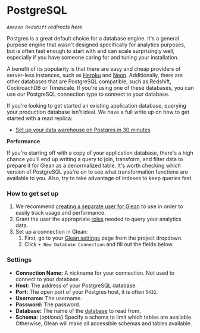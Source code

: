 # PostgreSQL

_`Amazon Redshift` redirects here_

Postgres is a great default choice for a database engine. It's a general purpose engine that wasn't designed specifically for analytics purposes, but is often fast enough to start with and can scale surprisingly well, especially if you have someone caring for and tuning your installation.

A benefit of its popularity is that there are easy and cheap providers of server-less instances, such as [Heroku](https://www.heroku.com/postgres) and [Neon](https://neon.tech). Additionally, there are other databases that are PostgreSQL compatible, such as Redshift, CockroachDB or Timescale. If you're using one of these databases, you can use our PostgreSQL connection type to connect to your database.

If you're looking to get started an existing application database, querying your production database isn't ideal. We have a full write up on how to get started with a read replica:

- [Set up your data warehouse on Postgres in 30 minutes](https://glean.io/blog-posts/setup-your-data-warehouse-on-postgres-in-30-minutes)

**Performance**

If you're starting off with a copy of your application database, there's a high chance you'll end up writing a query to join, transform, and filter data to prepare it for Glean as a denormalized table. It's worth checking which version of PostgreSQL you're on to see what transformation functions are available to you. Also, try to take advantage of indexes to keep queries fast.

### How to get set up

1. We recommend [creating a separate user for Glean](https://www.postgresql.org/docs/current/sql-createuser.html) to use in order to easily track usage and performance.
2. Grant the user the appropriate [roles](https://www.postgresql.org/docs/current/role-membership.html) needed to query your analytics data.
3. Set up a connection in Glean:
   1. First, go to your [Glean settings](https://glean.io/app/p/settings#database_connections) page from the project dropdown.
   2. Click `+ New Database Connection` and fill out the fields below.

### Settings

- **Connection Name:** A nickname for your connection. Not used to connect to your database.
- **Host:** The address of your PostgreSQL database.
- **Port:** The open port of your Postgres host, it is often `5432`.
- **Username:** The username.
- **Password:** The password.
- **Database:** The name of the [database](https://www.postgresql.org/docs/current/ddl-schemas.html) to read from.
- **Schema:** (_optional_) Specify a schema to limit which tables are available. Otherwise, Glean will make all accessible schemas and tables available.
